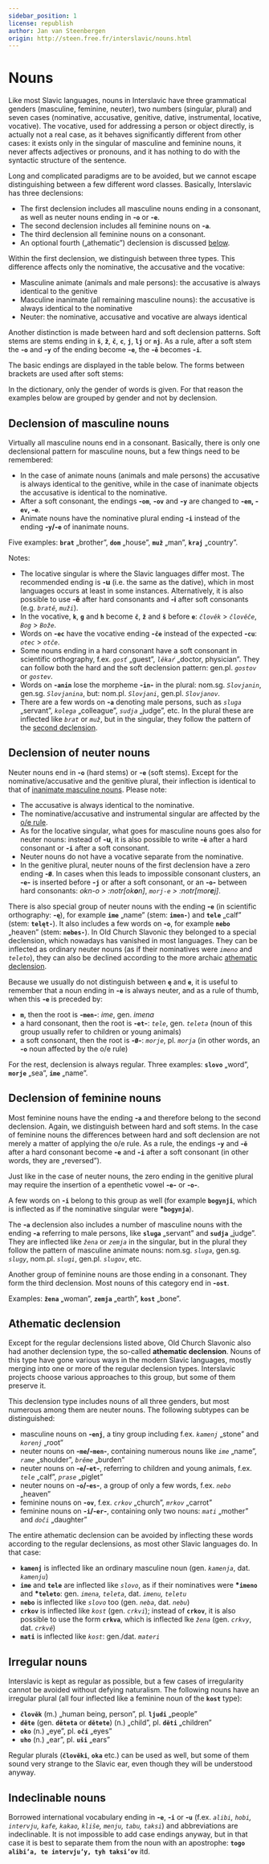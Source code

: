 ```yaml
---
sidebar_position: 1
license: republish
author: Jan van Steenbergen
origin: http://steen.free.fr/interslavic/nouns.html
---
```



# Nouns

Like most Slavic languages, nouns in Interslavic have three grammatical genders (masculine, feminine, neuter), two numbers (singular, plural) and seven cases (nominative, accusative, genitive, dative, instrumental, locative, vocative). The vocative, used for addressing a person or object directly, is actually not a real case, as it behaves significantly different from other cases: it exists only in the singular of masculine and feminine nouns, it never affects adjectives or pronouns, and it has nothing to do with the syntactic structure of the sentence.

Long and complicated paradigms are to be avoided, but we cannot escape distinguishing between a few different word classes. Basically, Interslavic has three declensions:

*   The first declension includes all masculine nouns ending in a consonant, as well as neuter nouns ending in **\-`o`** or **\-`e`**.
*   The second declension includes all feminine nouns on **\-`a`**.
*   The third declension all feminine nouns on a consonant.
*   An optional fourth („athematic”) declension is discussed [below](#athematic_declension).

Within the first declension, we distinguish between three types. This difference affects only the nominative, the accusative and the vocative:

*   Masculine animate (animals and male persons): the accusative is always identical to the genitive
*   Masculine inanimate (all remaining masculine nouns): the accusative is always identical to the nominative
*   Neuter: the nominative, accusative and vocative are always identical

Another distinction is made between hard and soft declension patterns. Soft stems are stems ending in **`š`**, **`ž`**, **`č`**, **`c`**, **`j`**, **`lj`** or **`nj`**. As a rule, after a soft stem the **\-`o`** and **\-`y`** of the ending become **\-`e`**, the **\-`ě`** becomes **\-`i`**.

The basic endings are displayed in the table below. The forms between brackets are used after soft stems:

<Endings />

In the dictionary, only the gender of words is given. For that reason the examples below are grouped by gender and not by declension.

## Declension of masculine nouns

Virtually all masculine nouns end in a consonant. Basically, there is only one declensional pattern for masculine nouns, but a few things need to be remembered:

*   In the case of animate nouns (animals and male persons) the accusative is always identical to the genitive, while in the case of inanimate objects the accusative is identical to the nominative.
*   After a soft consonant, the endings **\-`om`**, **\-`ov`** and **\-`y`** are changed to **\-`em`, -`ev`, -`e`**.
*   Animate nouns have the nominative plural ending **\-`i`** instead of the ending **\-`y`/-`e`** of inanimate nouns.

Five examples: **`brat`** „brother”, **`dom`** „house”, **`muž`** „man”, **`kraj`** „country”.

<DeclensionOfMasculineNouns />

Notes:

*   The locative singular is where the Slavic languages differ most. The recommended ending is **\-u** (i.e. the same as the dative), which in most languages occurs at least in some instances. Alternatively, it is also possible to use **\-ě** after hard consonants and **\-i** after soft consonants (e.g. _`bratě`_, _`muži`_).
*   In the vocative, **`k`**, **`g`** and **`h`** become **`č`**, **`ž`** and **`š`** before **`e`**: _`člověk`_ > _`člověče`_, _`Bog`_ > _`Bože`_.
*   Words on **\-`ec`** have the vocative ending **\-`če`** instead of the expected **\-`cu`**: _`otec`_ > _`otče`_.
*   Some nouns ending in a hard consonant have a soft consonant in scientific orthography, f.ex. _`gosť`_ „guest”, _`lěkaŕ`_ „doctor, physician”. They can follow both the hard and the soft declension pattern: gen.pl. _`gostov`_ or _`gostev`_.
*   Words on **\-`anin`** lose the morpheme **\-`in`-** in the plural: nom.sg. _`Slovjanin`_, gen.sg. _`Slovjanina`_, but: nom.pl. _`Slovjani`_, gen.pl. _`Slovjanov`_.
*   There are a few words on **\-`a`** denoting male persons, such as _`sluga`_ „servant”, _`kolega`_ „colleague”, _`sudja`_ „judge”, etc. In the plural these are inflected like _`brat`_ or _`muž`_, but in the singular, they follow the pattern of the [second declension](#feminine_declension).

## Declension of neuter nouns

Neuter nouns end in **\-`o`** (hard stems) or **\-`e`** (soft stems). Except for the nominative/accusative and the genitive plural, their inflection is identical to that of [inanimate masculine nouns](#masculine_declension). Please note:

*   The accusative is always identical to the nominative.
*   The nominative/accusative and instrumental singular are affected by the [o/e rule](phonology.mdx#o).
*   As for the locative singular, what goes for masculine nouns goes also for neuter nouns: instead of **\-u**, it is also possible to write **\-`ě`** after a hard consonant or **\-`i`** after a soft consonant.
*   Neuter nouns do not have a vocative separate from the nominative.
*   In the genitive plural, neuter nouns of the first declension have a zero ending **\-`Ø`**. In cases when this leads to impossible consonant clusters, an **\-`e`-** is inserted before **\-`j`** or after a soft consonant, or an **\-`o`-** between hard consonants: _okn-o > :notr[ok**o**n]_, _`morj-e` > :notr[mor**e**j]_.

There is also special group of neuter nouns with the ending **\-`e`** (in scientific orthography: **\-`ę`**), for example **`ime`** „name” (stem: **`imen-`**) and **`tele`** „calf” (stem: **`telęt-`**). It also includes a few words on **\-`o`**, for example **`nebo`** „heaven” (stem: **`nebes-`**). In Old Church Slavonic they belonged to a special declension, which nowadays has vanished in most languages. They can be inflected as ordinary neuter nouns (as if their nominatives were _`imeno`_ and _`teleto`_), they can also be declined according to the more archaic [athematic declension](#athematic_declension).

Because we usually do not distinguish between **`ę`** and **`e`**, it is useful to remember that a noun ending in **\-`e`** is always neuter, and as a rule of thumb, when this **\-`e`** is preceded by:

*   **`m`**, then the root is **\-`men`-**: _ime_, gen. _imena_
*   a hard consonant, then the root is **\-`et`-**: _`tele`_, gen. _`teleta`_ (noun of this group usually refer to children or young animals)
*   a soft consonant, then the root is **\-`Ø`-**: _`morje`_, pl. _`morja`_ (in other words, an **\-`o`** noun affected by the o/e rule)

For the rest, declension is always regular. Three examples: **`slovo`** „word”, **`morje`** „sea”, **`ime`** „name”.

<DeclensionOfNeuterNouns />

## Declension of feminine nouns

Most feminine nouns have the ending **\-`a`** and therefore belong to the second declension. Again, we distinguish between hard and soft stems. In the case of feminine nouns the differences between hard and soft declension are not merely a matter of applying the o/e rule. As a rule, the endings **\-`y`** and **\-`ě`** after a hard consonant become **\-`e`** and **\-`i`** after a soft consonant (in other words, they are „reversed”).

Just like in the case of neuter nouns, the zero ending in the genitive plural may require the insertion of a epenthetic vowel **\-`e`-** or **\-`o`-**.

A few words on **\-`i`** belong to this group as well (for example **`bogynji`**, which is inflected as if the nominative singular were **\*`bogynja`**).

The **\-`a`** declension also includes a number of masculine nouns with the ending **\-`a`** referring to male persons, like **`sluga`** „servant” and **`sudja`** „judge”. They are inflected like _`žena`_ or _`zemja`_ in the singular, but in the plural they follow the pattern of masculine animate nouns: nom.sg. _`sluga`_, gen.sg. _`slugy`_, nom.pl. _`slugi`_, gen.pl. _`slugov`_, etc.

Another group of feminine nouns are those ending in a consonant. They form the third declension. Most nouns of this category end in **\-`ost`**.

Examples: **`žena`** „woman”, **`zemja`** „earth”, **`kost`** „bone”.

<DeclensionOfFeminineNouns />

## Athematic declension

Except for the regular declensions listed above, Old Church Slavonic also had another declension type, the so-called **athematic declension**. Nouns of this type have gone various ways in the modern Slavic languages, mostly merging into one or more of the regular declension types. Interslavic projects choose various approaches to this group, but some of them preserve it.

This declension type includes nouns of all three genders, but most numerous among them are neuter nouns. The following subtypes can be distinguished:

*   masculine nouns on **\-`enj`**, a tiny group including f.ex. _`kamenj`_ „stone” and _`korenj`_ „root”
*   neuter nouns on **\-`me`/-`men`-**, containing numerous nouns like _`ime`_ „name”, _`rame`_ „shoulder”, _`brěme`_ „burden”
*   neuter nouns on **\-`e`/-`et`-**, referring to children and young animals, f.ex. _`tele`_ „calf”, _`prase`_ „piglet”
*   neuter nouns on **\-`o`/-`es`-**, a group of only a few words, f.ex. _`nebo`_ „heaven”
*   feminine nouns on **\-`ov`**, f.ex. _`crkov`_ „church”, _`mrkov`_ „carrot”
*   feminine nouns on **\-`i`/-`er`-**, containing only two nouns: _`mati`_ „mother” and _`doči`_ „daughter”

<AthematicDeclension />

The entire athematic declension can be avoided by inflecting these words according to the regular declensions, as most other Slavic languages do. In that case:

*   **`kamenj`** is inflected like an ordinary masculine noun (gen. _`kamenja`_, dat. _`kamenju`_)
*   **`ime`** and **`tele`** are inflected like _`slovo`_, as if their nominatives were **\*`imeno`** and **\*`teleto`**: gen. _`imena`, `teleta`_, dat. _`imenu`, `teletu`_
*   **`nebo`** is inflected like _`slovo`_ too (gen. _`neba`_, dat. _`nebu`_)
*   **`crkov`** is inflected like _`kost`_ (gen. _`crkvi`_); instead of **`crkov`**, it is also possible to use the form **`crkva`**, which is inflected lke _`žena`_ (gen. _`crkvy`_, dat. _`crkvě`_)
*   **`mati`** is inflected like _`kost`_: gen./dat. _`materi`_

## Irregular nouns

Interslavic is kept as regular as possible, but a few cases of irregularity cannot be avoided without defying naturalism. The following nouns have an irregular plural (all four inflected like a feminine noun of the **`kost`** type):

*   **`člověk`** (m.) „human being, person”, pl. **`ljudi`** „people”
*   **`děte`** (gen. **`děteta`** or **`dětete`**) (n.) „child”, pl. **`děti`** „children”
*   **`oko`** (n.) „eye”, pl. **`oči`** „eyes”
*   **`uho`** (n.) „ear”, pl. **`uši`** „ears”

Regular plurals (**`člověki`**, **`oka`** etc.) can be used as well, but some of them sound very strange to the Slavic ear, even though they will be understood anyway.

## Indeclinable nouns

Borrowed international vocabulary ending in **\-`e`**, **\-`i`** or **\-`u`** (f.ex. _`alibi`, `hobi`, `intervju`, `kafe`, `kakao`, `kliše`, `menju`, `tabu`, `taksi`_) and abbreviations are indeclinable. It is not impossible to add case endings anyway, but in that case it is best to separate them from the noun with an apostrophe: **`togo alibi’a, te intervju’y, tyh taksi’ov`** itd.
